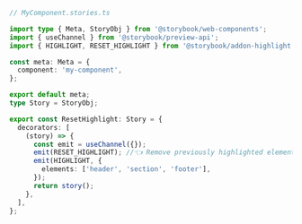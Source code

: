 ```ts
// MyComponent.stories.ts

import type { Meta, StoryObj } from '@storybook/web-components';
import { useChannel } from '@storybook/preview-api';
import { HIGHLIGHT, RESET_HIGHLIGHT } from '@storybook/addon-highlight';

const meta: Meta = {
  component: 'my-component',
};

export default meta;
type Story = StoryObj;

export const ResetHighlight: Story = {
  decorators: [
    (story) => {
      const emit = useChannel({});
      emit(RESET_HIGHLIGHT); //👈 Remove previously highlighted elements
      emit(HIGHLIGHT, {
        elements: ['header', 'section', 'footer'],
      });
      return story();
    },
  ],
};
```
